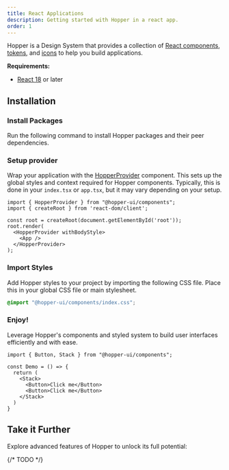 ```yaml
---
title: React Applications
description: Getting started with Hopper in a react app.
order: 1
---
```


Hopper is a Design System that provides a collection of [React components](../../components/component-list), [tokens](../../tokens/overview/introduction), and [icons](../../icons/overview/introduction) to help you build applications.

**Requirements:**
- [React 18](https://reactjs.org/) or later

## Installation

### Install Packages

Run the following command to install Hopper packages and their peer dependencies.

<PackageInstallation library="components @hopper-ui/icons @hopper-ui/styled-system react-aria react-aria-components" mod="prod" />

### Setup provider

Wrap your application with the [HopperProvider](/components/HopperProvider) component. This sets up the global styles and context required for Hopper components. Typically, this is done in your `index.tsx` or `app.tsx`, but it may vary depending on your setup.

```tsx
import { HopperProvider } from "@hopper-ui/components";
import { createRoot } from 'react-dom/client';

const root = createRoot(document.getElementById('root'));
root.render(
  <HopperProvider withBodyStyle>
    <App />
  </HopperProvider>
);
```

### Import Styles

Add Hopper styles to your project by importing the following CSS file. Place this in your global CSS file or main stylesheet.

```css
@import "@hopper-ui/components/index.css";
```

### Enjoy!
Leverage Hopper's components and styled system to build user interfaces efficiently and with ease.

```tsx
import { Button, Stack } from "@hopper-ui/components";

const Demo = () => {
  return (
    <Stack>
      <Button>Click me</Button>
      <Button>Click me</Button>
    </Stack>
  )
}
```

## Take it Further
Explore advanced features of Hopper to unlock its full potential:

{/* TODO */}
<CardLinkList size="sm">
    <CardLink href="#" size="sm" title="Icons" description="Use a rich library of icons in your applications." />
    <CardLink href="#" size="sm" title="Client Side Routing" description="Ensure seamless navigation with Hopper components." type="secondary" />
    <CardLink href="#" size="sm" title="Color Schemes" description="Implement and customize dark mode for your application seamlessly." />
    <CardLink href="#" size="sm" title="Internationalization" description="Build applications for multiple languages and locales.." />
    <CardLink href="#" size="sm" title="Responsive Styles" description="Design interfaces that adapt to different screen sizes." />
    <CardLink href="#" size="sm" title="Slots" description="Extend and compose components flexibly." />
    <CardLink href="#" size="sm" title="Styling" description="Style components with Hopper's styled system and override defaults." />
</CardLinkList>

